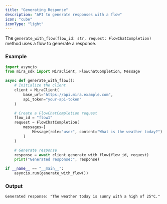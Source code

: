 ```yaml
---
title: "Generating Response"
description: "API to generate responses with a flow"
icon: "cube"
iconType: "light"
---
```


The `generate_with_flow(flow_id: str, request: FlowChatCompletion)` method uses a flow to generate a response.

### Example

```python
import asyncio
from mira_sdk import MiraClient, FlowChatCompletion, Message

async def generate_with_flow():
    # Initialize the client
    client = MiraClient(
        base_url="https://api.mira.example.com",
        api_token="your-api-token"
    )

    # Create a FlowChatCompletion request
    flow_id = "flow1"
    request = FlowChatCompletion(
        messages=[
            Message(role="user", content="What is the weather today?")
        ]
    )

    # Generate response
    response = await client.generate_with_flow(flow_id, request)
    print("Generated response:", response)

if __name__ == "__main__":
    asyncio.run(generate_with_flow())
```

### Output

```plaintext
Generated response: "The weather today is sunny with a high of 25°C."
```